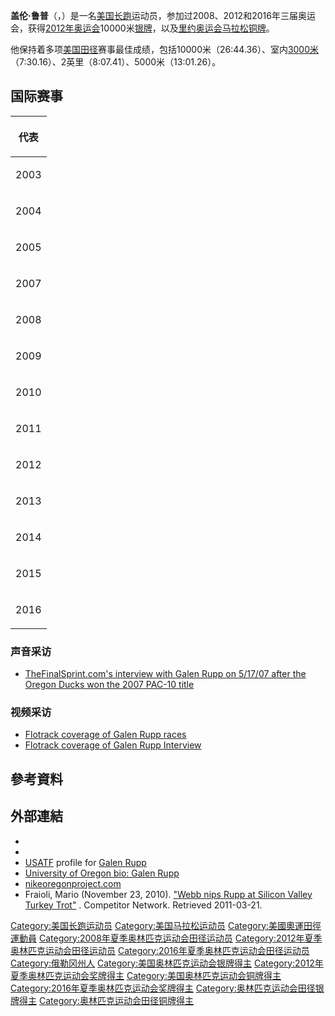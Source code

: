 {{Infobox sportsperson
| name                      = Galen Rupp
| image                     = Galen Rupp Berlin 2009-2.jpg
| image_size                = 
| alt                       = 
| caption                   = 
| real_name                 = 
| native_name               = 
| native_name_lang          = 
| romanizedname             = 
| english_name              = 
| birth_name                = 
| nationality               = {{USA}}
| national_team             = {{USA}}
| ethnicity                 = 
| hometown                  = {{USA}}俄勒岡州波特蘭
| citizenship               = 
| birth_date                = {{Birth date and age|year=1986|month=5|day=8}}
| birth_place               = {{USA}}俄勒岡州波特蘭
| death_date                = 
| death_place               = 
| resting_place             = 
| resting_place_coordinates = 
| monuments                 = 
| residence                 = {{USA}}俄勒岡州波特蘭
| education                 = 奧勒岡大學
| alma_mater                = Central Catholic High School<br />奧勒岡大學
| occupation                = 
| years_active              = 2002 -
| agent                     = 
| height                    = {{height|m=1.8}}
| weight                    = {{weight|kg=61}}
| spouse                    = 
| website                   = 
| country                   = {{USA}}
| sport                     = 田徑
| disability                = 
| disability_class          = 
| rank                      = 
| event                     = 中長跑、長跑
| collegeteam               = 
| league                    = 
| league_type               = 
| club                      = 
| team                      = Nike Oregon Project
| former_partner            = 
| coach                     = Alberto Salazar
| retired                   = 
| coaching                  = 
| worlds                    = 
{{ubl
|'''2003年世界青少年田徑錦標賽'''：3000公尺第7名
|'''2004年世界青年田徑錦標賽'''：5000公尺第9名
|'''2005年IAAF世界越野錦標賽（U20 Race）'''：第20名
|'''2007年世界田徑錦標賽'''：10000公尺第11名
|'''2009年世界田徑錦標賽'''：10000公尺第8名
|'''2010年世界室內田徑錦標賽'''：3000公尺第5名
|'''2011年世界田徑錦標賽'''：10000公尺第7名
|'''2011年世界田徑錦標賽'''：5000公尺第9名
|'''2013年世界田徑錦標賽'''：10000公尺第4名
|'''2013年世界田徑錦標賽'''：5000公尺第8名
|'''2014年世界室內田徑錦標賽'''：3000公尺第4名
|'''2014年IAAF鑽石聯賽巴黎站'''：5000公尺第4名
|'''2014年IAAF鑽石聯賽蘇黎世站'''：5000公尺第3名
|'''2015年世界田徑錦標賽'''：10000公尺第5名
|'''2015年世界田徑錦標賽'''：5000公尺第5名
}}
| regionals                 = 
{{ubl
|'''2003年泛美青年田徑錦標賽'''：5000公尺第一名
}}
| nationals                 = 
{{ubl
|'''2007年美國室外田徑錦標賽'''：10000公尺第2名
|'''2008年美國室外田徑錦標賽'''：10000公尺第2名
|'''2009年美國室外田徑錦標賽'''：10000公尺第1名
|'''2010年美國室外田徑錦標賽'''：10000公尺第1名
|'''2011年美國室外田徑錦標賽'''：5000公尺第3名
|'''2011年美國室外田徑錦標賽'''：10000公尺第1名
|'''2012年Prefontaine經典賽'''：5000公尺第3名
|'''2012年美國室外田徑錦標賽'''：5000公尺第1名
|'''2012年美國室外田徑錦標賽'''：10000公尺第1名
|'''2013年倫敦大獎賽'''：1英里第5名
|'''2013年Globen大獎賽'''：3000公尺第1名
|'''2013年美國室外田徑錦標賽'''：5000公尺第2名
|'''2013年美國室外田徑錦標賽'''：10000公尺第1名
|'''2014年美國室內田徑錦標賽'''：3000公尺第2名
|'''2014年Prefontaine經典賽'''：10000公尺第1名
|'''2014年Bislett運動會'''：5000公尺第3名
|'''2014年美國室外田徑錦標賽'''：10000公尺第1名
|'''2014年DN大獎賽'''：5000公尺第4名
|'''2014年VanDamme紀念賽'''：1500公尺第11名
|'''2015年美國室外田徑錦標賽'''：10000公尺第1名
|'''2015年美國室外田徑錦標賽'''：5000公尺第3名
|'''2016年美國室外田徑錦標賽'''：10000公尺第1名
|'''2016年美國室外田徑錦標賽'''：5000公尺第9名
|'''2016年美國馬拉松錦標賽'''：馬拉松第1名
|'''2017年美國室外田徑錦標賽'''：10000公尺第5名
|'''2017年美國20公里錦標賽'''：20公里第1名
}}
| olympics                  = 
{{ubl
|'''2008年夏季奧林匹克運動會'''：10000公尺第13名
|'''2012年夏季奧林匹克運動會'''：10000公尺第2名
|'''2012年夏季奧林匹克運動會'''：5000公尺第7名
|'''2016年夏季奧林匹克運動會'''：10000公尺第5名
|'''2016年夏季奧林匹克運動會'''：馬拉松第3名
}}
| paralympics               = 
| commonwealth              = 
| highestranking            = 
{{plainlist|
*【25公里-30公里-馬拉松】：第六名（2018年10月2日）
}}
| pb                        = 
{{ubl
|'''800公尺'''：1分50.00秒 （2009年）
|'''1500公尺'''：3分34.15秒 （2014年）
|'''1英里'''：3分50.92秒 （2013年 '''波士頓大學室內邀請賽紀錄'''）
|'''2000公尺'''：5分04.43秒 （2013年）
|'''3000公尺'''：7分30.16秒 （2013年 '''Globen大獎賽紀錄'''）
|'''2英里'''：8分07.41秒 （2014年 '''波士頓大學室內邀請賽紀錄'''）
|'''5000公尺'''：12分58.90秒 （2012年）
|'''5公里'''：13分39秒 （2010年）
|'''10000公尺'''：26分44.36秒 （2014年 '''全國紀錄'''）
|'''20公里'''：59分04秒 （2017年）
|'''半程馬拉松'''：59分47秒 （2018年）
|'''馬拉松'''：2小時06分07秒 （2018年）
}}
| medaltemplates            = 
{{MedalCountry|{{USA}}}}
{{MedalSport|男子田徑}}
{{MedalCompetition|泛美青年田徑錦標賽}}
{{MedalGold|2003年巴貝多聖麥可教區橋鎮|5000公尺}}
{{MedalCompetition|Prefontaine經典賽}}
{{MedalBronze|2012年美國俄勒岡州雷恩縣尤金|5000公尺}}
{{MedalGold|2014年美國俄勒岡州雷恩縣尤金|10000公尺}}
{{MedalCompetition|夏季奧林匹克運動會}}
{{MedalSilver|2012年英國英格蘭倫敦|10000公尺}}
{{MedalBronze|2016年巴西里約熱內盧|馬拉松}}
{{MedalCompetition|Globen大獎賽}}
{{MedalGold|2013年瑞典斯德哥爾摩|3000公尺}}
{{MedalCompetition|Bislett運動會}}
{{MedalBronze|2014年挪威奧斯陸|5000公尺}}
{{MedalCompetition|IAAF鑽石聯賽蘇黎世站}}
{{MedalBronze|2014年瑞士蘇黎世|5000公尺}}
| show-medals               = 
| updated                   = 2018年10月7日
}}
'''盖伦·鲁普'''（{{lang-en|Galen Rupp}}，{{bd|1986年|5月8日||}}）是一名[[美国|美国]][[长跑|长跑]]运动员，参加过2008、2012和2016年三届奥运会，获得[[2012年奥运会|2012年奥运会]]10000米[[银牌|银牌]]，以及[[里约奥运会|里约奥运会]][[马拉松|马拉松]][[铜牌|铜牌]]。 

他保持着多项[[美国田径|美国田径]]赛事最佳成绩，包括10000米（26:44.36）、室内[[3000米|3000米]]（7:30.16）、2英里（8:07.41）、5000米（13:01.26）。

==国际赛事==
{| {{AchievementTable|Event=yes}}
|-
!colspan="7"|代表{{USA}}
|-
|rowspan=2|2003
|[[2003年世界少年田径锦标赛|2003年世界少年田径锦标赛]] 
|加拿大[[舍布鲁克|舍布鲁克]]
|7th
|3000 m
|8:10.42
|-
|[[2003年泛美青年田径锦标赛|2003年泛美青年田径锦标赛]]
|[[布里奇敦|布里奇敦]]
| style="background:gold;"| 1st
|5000 m
|14:20.29	
|-
|2004
|[[2004年世界青年田径锦标赛|2004年世界青年田径锦标赛]] 
|意大利[[格罗塞托|格罗塞托]]
|9th
|5000 m
|13:52.85
|-
|2005
|[[2005年世界越野锦标赛|2005年世界越野锦标赛]]
|法国[[圣加尔米耶_(卢瓦尔省)|圣加尔米耶]]
|20th
|Junior race
|25:05
|-
|2007
|[[2007年世界田径锦标赛|2007年世界田径锦标赛]]
|[[大阪市|大阪]]
|11th
|10000 m
|28:41.71
|-
|2008
|[[2008年奥运会|2008年奥运会]]
|[[北京|北京]]
|13th
|10000 m
|27:36.99
|-
|2009
|[[2009年世界田径锦标赛|2009年世界田径锦标赛]]
|[[柏林|柏林]]
|8th
|10000 m
|27:37.99
|-
|2010
|[[2010年世界室内田径锦标赛|2010年世界室内田径锦标赛]]
|[[多哈|多哈]]
|5th
|3000 m
|7:42.40
|-
|rowspan=2|2011
|rowspan=2|[[2011年世界田径锦标赛|2011年世界田径锦标赛]]
|rowspan=2|[[大邱|大邱]]
|9th
|5000 m
|13:28.64
|-
|7th
|10000 m
|27:26.84
|-
|rowspan=3|2012
|[[2012年世界室内田径锦标赛|2012年世界室内田径锦标赛]]
|[[伊斯坦布尔|伊斯坦布尔]]
|12th
|1500 m
|3:43.39
|-
|rowspan=2|[[2012年奥运会|2012年奥运会]]
|rowspan=2|[[伦敦|伦敦]]
| 7th
|5000 m
|13:45.04
|-
|bgcolor="silver" | 2nd
|10000 m
|27:30.90
|-
|rowspan=2|2013
|rowspan=2|[[2013年世界田径锦标赛|2013年世界田径锦标赛]]
|rowspan=2|[[莫斯科|莫斯科]]
|4th
|10000 m
|27:24.39
|-
|8th
|5000 m
|13:29.87
|-
|2014
|[[2014年世界室内田径锦标赛|2014年世界室内田径锦标赛]]
|[[索波特|索波特]]
|4th
|3000 m
|7:55.84
|-
|rowspan=2|2015
|rowspan=2|[[2015年世界田径锦标赛|2015年世界田径锦标赛]]
|rowspan=2|[[北京|北京]]
|5th
|5000 m
|13:53.90
|-
|5th
|10,000 m
|27:08.91
|-
|rowspan=2|2016
|rowspan=2|[[2016年奥运会|2016年奥运会]]
|rowspan=2|[[里约|里约]]
|5th
|10,000 m
|27:08.92
|-
|bgcolor="cc9966"|3rd
|马拉松
|2:10:05
|}

===声音采访===
*[https://web.archive.org/web/20070902180555/http://www.thefinalsprint.com/2007/05/podcast-50-interview-w-univ-of-oregon-phenom-galen-rupp/ TheFinalSprint.com's interview with Galen Rupp on 5/17/07 after the Oregon Ducks won the 2007 PAC-10 title]

===视频采访===
*[http://www.flocasts.com/flotrack/search.php?q=galen+rupp Flotrack coverage of Galen Rupp races]
*[https://web.archive.org/web/20090116231735/http://www.flotrack.org/videos/speaker/98-rupp-galen Flotrack coverage of Galen Rupp Interview]

== 參考資料 ==
{{Reflist}}

== 外部連結 ==
*{{IAAF name|196507}}
*{{Twitter|G_Rupp}}
*[[USATF|USATF]] profile for [http://www.usatf.org/athletes/bios/rupp_galen.asp Galen Rupp] {{Wayback|url=http://www.usatf.org/athletes/bios/rupp_galen.asp |date=20120102022924 }}
*[http://www.goducks.com/ViewArticle.dbml?DB_OEM_ID=500&ATCLID=187104 University of Oregon bio:  Galen Rupp] {{Wayback|url=http://www.goducks.com/ViewArticle.dbml?DB_OEM_ID=500&ATCLID=187104 |date=20160617164222 }}
*[https://web.archive.org/web/20160818162524/http://nikeoregonproject.com/pages/project nikeoregonproject.com]
*Fraioli, Mario (November 23, 2010). [http://running.competitor.com/2010/11/news/webb-nips-rupp-at-silicon-valley-turkey-trot_18042 "Webb nips Rupp at Silicon Valley Turkey Trot"] {{Wayback|url=http://running.competitor.com/2010/11/news/webb-nips-rupp-at-silicon-valley-turkey-trot_18042 |date=20180915175858 }}. Competitor Network. Retrieved 2011-03-21.

{{commons category|Galen Rupp}}
{{DEFAULTSORT:Rupp, Galen}}

[[Category:美国长跑运动员|Category:美国长跑运动员]]
[[Category:美国马拉松运动员|Category:美国马拉松运动员]]
[[Category:美國奧運田徑運動員|Category:美國奧運田徑運動員]]
[[Category:2008年夏季奥林匹克运动会田径运动员|Category:2008年夏季奥林匹克运动会田径运动员]]
[[Category:2012年夏季奥林匹克运动会田径运动员|Category:2012年夏季奥林匹克运动会田径运动员]]
[[Category:2016年夏季奥林匹克运动会田径运动员|Category:2016年夏季奥林匹克运动会田径运动员]]
[[Category:俄勒冈州人|Category:俄勒冈州人]]
[[Category:美国奥林匹克运动会银牌得主|Category:美国奥林匹克运动会银牌得主]]
[[Category:2012年夏季奥林匹克运动会奖牌得主|Category:2012年夏季奥林匹克运动会奖牌得主]]
[[Category:美国奥林匹克运动会铜牌得主|Category:美国奥林匹克运动会铜牌得主]]
[[Category:2016年夏季奥林匹克运动会奖牌得主|Category:2016年夏季奥林匹克运动会奖牌得主]]
[[Category:奥林匹克运动会田径银牌得主|Category:奥林匹克运动会田径银牌得主]]
[[Category:奥林匹克运动会田径铜牌得主|Category:奥林匹克运动会田径铜牌得主]]